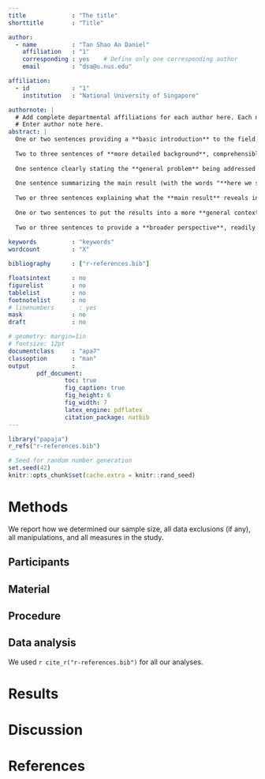 ```yaml
---
title             : "The title"
shorttitle        : "Title"

author: 
  - name          : "Tan Shao An Daniel"
    affiliation   : "1"
    corresponding : yes    # Define only one corresponding author
    email         : "dsa@u.nus.edu"

affiliation:
  - id            : "1"
    institution   : "National University of Singapore"

authornote: |
  # Add complete departmental affiliations for each author here. Each new line herein must be indented, like this line.
  # Enter author note here.
abstract: |
  One or two sentences providing a **basic introduction** to the field,  comprehensible to a scientist in any discipline.
  
  Two to three sentences of **more detailed background**, comprehensible  to scientists in related disciplines.
  
  One sentence clearly stating the **general problem** being addressed by  this particular study.
  
  One sentence summarizing the main result (with the words "**here we show**" or their equivalent).
  
  Two or three sentences explaining what the **main result** reveals in direct comparison to what was thought to be the case previously, or how the  main result adds to previous knowledge.
  
  One or two sentences to put the results into a more **general context**.
  
  Two or three sentences to provide a **broader perspective**, readily comprehensible to a scientist in any discipline.
  
keywords          : "keywords"
wordcount         : "X"

bibliography      : ["r-references.bib"]

floatsintext      : no
figurelist        : no
tablelist         : no
footnotelist      : no
# linenumbers       : yes
mask              : no
draft             : no

# geometry: margin=1in
# fontsize: 12pt
documentclass     : "apa7"
classoption       : "man"
output            : 
        pdf_document:
                toc: true
                fig_caption: true
                fig_height: 6
                fig_width: 7
                latex_engine: pdflatex
                citation_package: natbib
---
```


```r
library("papaja")
r_refs("r-references.bib")
```

```r
# Seed for random number generation
set.seed(42)
knitr::opts_chunk$set(cache.extra = knitr::rand_seed)
```



# Methods
We report how we determined our sample size, all data exclusions (if any), all manipulations, and all measures in the study. <!-- 21-word solution (Simmons, Nelson & Simonsohn, 2012; retrieved from http://ssrn.com/abstract=2160588) -->

## Participants

## Material

## Procedure

## Data analysis
We used `r cite_r("r-references.bib")` for all our analyses.


# Results

# Discussion


\newpage

# References

\begingroup
\setlength{\parindent}{-0.5in}
\setlength{\leftskip}{0.5in}

<div id="refs" custom-style="Bibliography"></div>
\endgroup

